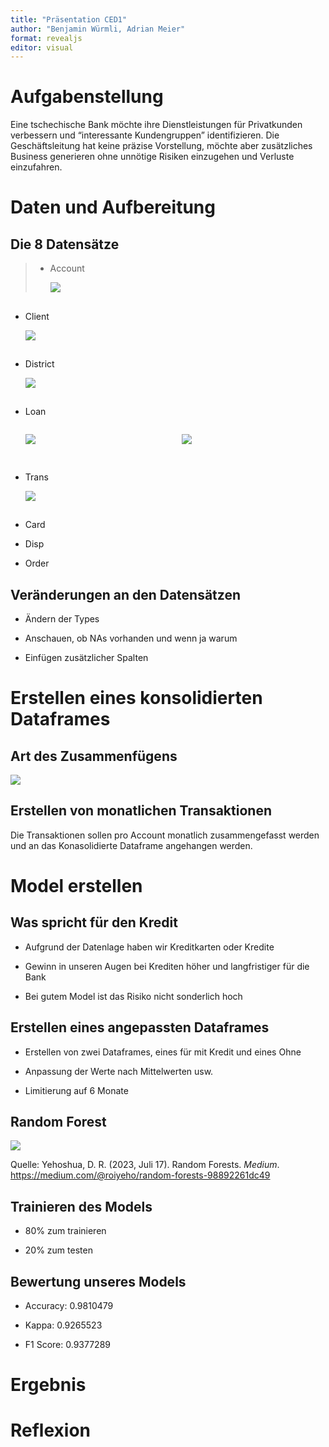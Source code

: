 ```yaml
---
title: "Präsentation CED1"
author: "Benjamin Würmli, Adrian Meier"
format: revealjs
editor: visual
---
```


# Aufgabenstellung

Eine tschechische Bank möchte ihre Dienstleistungen für Privatkunden verbessern und "interessante Kundengruppen" identifizieren. Die Geschäftsleitung hat keine präzise Vorstellung, möchte aber zusätzliches Business generieren ohne unnötige Risiken einzugehen und Verluste einzufahren.

# Daten und Aufbereitung

## Die 8 Datensätze

> -   Account
>
>     ![](pictures/Accounteröffnungen%20pro%20Woche.png)

## 

-   Client

    ![](pictures/Verteilung%20der%20Kunden%20nach%20Jahr%20und%20Geschlecht.png)

## 

-   District

    ![](pictures/Distribution%20of%20accounts%20by%20district.png)

## 

-   Loan

    ::: columns
    ::: {.column width="50%"}
    ![](pictures/Betrag%20der%20Kredite.png)
    :::

    ::: {.column width="50%"}
    ![](pictures/Verteilung%20der%20Kreditlaufzeit.png)
    :::
    :::

## 

-   Trans

    ![](pictures/Anzahl%20Transaktionen.png)

## 

-   Card

-   Disp

-   Order

## Veränderungen an den Datensätzen

-   Ändern der Types

-   Anschauen, ob NAs vorhanden und wenn ja warum

-   Einfügen zusätzlicher Spalten

# Erstellen eines konsolidierten Dataframes

## Art des Zusammenfügens

![](Key%20Value%20Datensätze.PNG)

## Erstellen von monatlichen Transaktionen

Die Transaktionen sollen pro Account monatlich zusammengefasst werden und an das Konasolidierte Dataframe angehangen werden.

# Model erstellen

## Was spricht für den Kredit

-   Aufgrund der Datenlage haben wir Kreditkarten oder Kredite

-   Gewinn in unseren Augen bei Krediten höher und langfristiger für die Bank

-   Bei gutem Model ist das Risiko nicht sonderlich hoch

## Erstellen eines angepassten Dataframes

-   Erstellen von zwei Dataframes, eines für mit Kredit und eines Ohne

-   Anpassung der Werte nach Mittelwerten usw.

-   Limitierung auf 6 Monate

## Random Forest

![](pictures/Random_forest_explain.png){fig-alt="Quelle: Von TseKiChun - Eigenes Werk, CC BY-SA 4.0, https://commons.wikimedia.org/w/index.php?curid=112433454"}

Quelle: Yehoshua, D. R. (2023, Juli 17). Random Forests. *Medium*. [https://medium.com/\@roiyeho/random-forests-98892261dc49](https://medium.com/@roiyeho/random-forests-98892261dc49)

## Trainieren des Models

-   80% zum trainieren

-   20% zum testen

## Bewertung unseres Models

-   Accuracy: 0.9810479

-   Kappa: 0.9265523

-   F1 Score: 0.9377289

# Ergebnis

# Reflexion

# 
